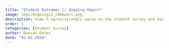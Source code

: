 ```yaml
---
title: "Student Outcomes // Ongoing Report"
image: imgs/Ongoing23_24Report.png
description: View % agree/strongly agree on the student survey and eic student survey in section 7a (student survey), 7b (EIC Student Survey), and 7c (Student Survey SY23-24).
order: 1
categories: [Student Survey]
author: Duncan Gates
date: "02-02-2024"
---
```

